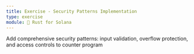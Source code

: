 ```yaml
---
title: Exercise - Security Patterns Implementation
type: exercise
module: 🦀 Rust for Solana
---
```


Add comprehensive security patterns: input validation, overflow protection, and access controls to counter program
